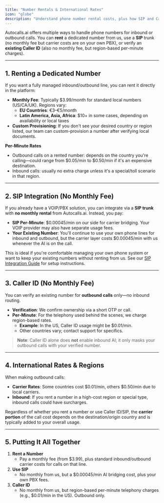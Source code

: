 ```yaml
---
title: "Number Rentals & International Rates"
icon: "globe"
description: "Understand phone number rental costs, plus how SIP and Caller ID usage is billed by the minute."
---
```


Autocalls.ai offers multiple ways to handle phone numbers for inbound or outbound calls. You can **rent** a dedicated number from us, use a **SIP** trunk (no monthly fee but carrier costs are on your own PBX), or verify an **existing Caller ID** (also no monthly fee, but region-based per-minute charges).

---

## 1. Renting a Dedicated Number

If you want a fully managed inbound/outbound line, you can rent it directly in the platform:

- **Monthly Fee**: Typically \$3.99/month for standard local numbers (US/CA/UK). Regions vary:
  - **EU Countries**: €3–€5/month
  - **Latin America, Asia, Africa**: \$10+ in some cases, depending on availability or local taxes
- **Custom Provisioning**: If you don't see your desired country or region listed, our team can custom-provision a number after verifying local documents.

**Per-Minute Rates**

- Outbound calls on a rented number: depends on the country you're calling—could range from \$0.05/min to \$0.50/min if it's an expensive destination.
- Inbound calls: usually no extra charge unless it's a special/toll scenario in that region.

---

## 2. SIP Integration (No Monthly Fee)

If you already have a VOIP/PBX solution, you can integrate via a **SIP trunk** with **no monthly rental** from Autocalls.ai. Instead, you pay:

- **SIP Per-Minute**: \$0.00045/min on our side for carrier bridging. Your VOIP provider may also have separate usage fees.
- **Your Existing Number**: You'll continue to use your own phone lines for inbound and outbound, but the carrier layer costs \$0.00045/min with us whenever the AI is on the call.

This is ideal if you're comfortable managing your own phone system or want to keep your existing numbers without renting from us. See our [SIP Integration Guide](/provisioning/sip-trunking/sip-integration) for setup instructions.

---

## 3. Caller ID (No Monthly Fee)

You can verify an existing number for **outbound calls** only—no inbound routing.

- **Verification**: We confirm ownership via a short OTP or call.
- **Per-Minute**: For the telephony used behind the scenes, we charge region-based rates.
  - **Example**: In the US, Caller ID usage might be \$0.01/min.
  - Other countries vary; contact support for specifics.

> **Note**: Caller ID alone does **not** enable inbound AI; it only masks your outbound calls with your verified number.

---

## 4. International Rates & Regions

When making outbound calls:

- **Carrier Rates**: Some countries cost \$0.01/min, others \$0.50/min due to local carriers.
- **Inbound**: If you rent a number in a high-cost region or special type, inbound calls could have surcharges.

Regardless of whether you rent a number or use Caller ID/SIP, the **carrier portion** of the call cost depends on the destination/origin country and is typically added to your overall usage.

---

## 5. Putting It All Together

1. **Rent a Number**
   - Pay a monthly fee (from \$3.99), plus standard inbound/outbound carrier costs for calls on that line.
2. **Use SIP**
   - No monthly from us, but a \$0.00045/min AI bridging cost, plus your own PBX fees.
3. **Caller ID**
   - No monthly from us, but region-based per-minute telephony charges (e.g., \$0.01/min in the US). Outbound only.
